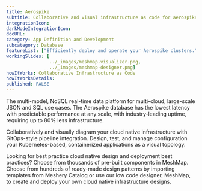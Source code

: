 ```yaml
---
title: Aerospike
subtitle: Collaborative and visual infrastructure as code for aerospike-kubernetes-operator
integrationIcon: 
darkModeIntegrationIcon: 
docURL: 
category: App Definition and Development
subcategory: Database
featureList: ["Efficiently deploy and operate your Aerospike clusters.","Automates the configuration, provisioning, scaling, and recovery of Aerospike clusters","Reduces the complexity of manual deployment and lifecycle management."]
workingSlides: [
				../_images/meshmap-visualizer.png,
				../_images/meshmap-designer.png]
howItWorks: Collaborative Infrastructure as Code
howItWorksDetails: 
published: FALSE
---
```

The multi-model, NoSQL real-time data platform for multi-cloud, large-scale JSON and SQL use cases. The Aerospike database has the lowest latency with predictable performance at any scale, with industry-leading uptime, requiring up to 80% less infrastructure.
<p>
    Collaboratively and visually diagram your cloud native infrastructure with GitOps-style pipeline integration. Design, test, and manage configuration your Kubernetes-based, containerized applications as a visual topology.
</p>
<p>
    Looking for best practice cloud native design and deployment best practices? Choose from thousands of pre-built components in MeshMap. Choose from hundreds of ready-made design patterns by importing templates from Meshery Catalog or use our low code designer, MeshMap, to create and deploy your own cloud native infrastructure designs.
</p>